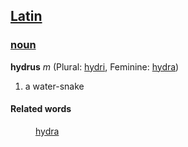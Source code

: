 ==[[Latin]]==
===[[noun]]===
'''hydrus''' ''m'' (Plural: [[hydri]], Feminine: [[hydra]])

#a water-snake
====Related words====
: [[hydra]]
